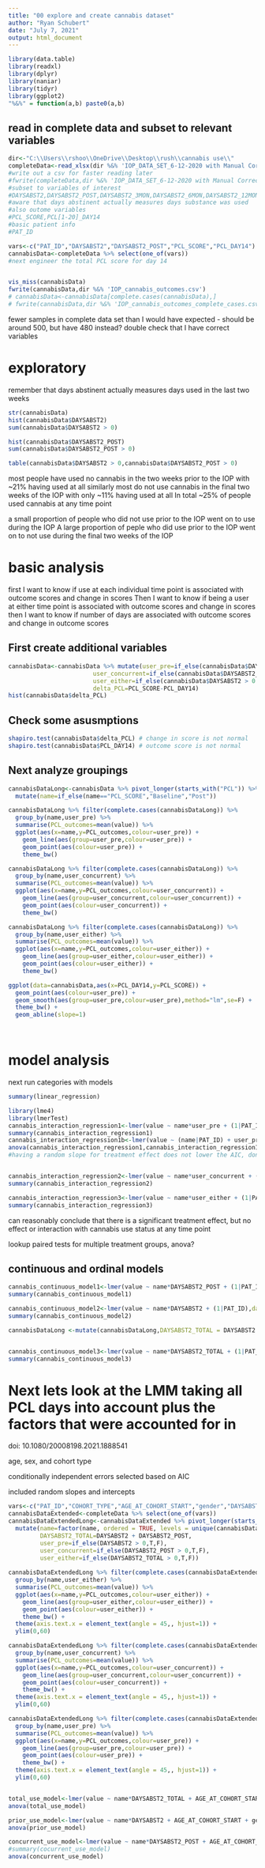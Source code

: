 ---
title: "00 explore and create cannabis dataset"
author: "Ryan Schubert"
date: "July 7, 2021"
output: html_document
---

```{r setup, include=FALSE}
library(data.table)
library(readxl)
library(dplyr)
library(naniar)
library(tidyr)
library(ggplot2)
"%&%" = function(a,b) paste0(a,b)
```

## read in complete data and subset to relevant variables


```{r}
dir<-"C:\\Users\\rshoo\\OneDrive\\Desktop\\rush\\cannabis use\\"
completeData<-read_xlsx(dir %&% 'IOP_DATA_SET_6-12-2020 with Manual Corrections.xlsx',na = "-")
#write out a csv for faster reading later
#fwrite(completeData,dir %&% 'IOP_DATA_SET_6-12-2020 with Manual Corrections.csv')
#subset to variables of interest
#DAYSABST2,DAYSABST2_POST,DAYSABST2_3MON,DAYSABST2_6MON,DAYSABST2_12MON
#aware that days abstinent actually measures days substance was used
#also outome variables
#PCL_SCORE,PCL[1-20]_DAY14
#basic patient info
#PAT_ID

vars<-c("PAT_ID","DAYSABST2","DAYSABST2_POST","PCL_SCORE","PCL_DAY14")
cannabisData<-completeData %>% select(one_of(vars))
#next engineer the total PCL score for day 14


vis_miss(cannabisData)
fwrite(cannabisData,dir %&% 'IOP_cannabis_outcomes.csv')
# cannabisData<-cannabisData[complete.cases(cannabisData),]
# fwrite(cannabisData,dir %&% 'IOP_cannabis_outcomes_complete_cases.csv')
```

fewer samples in complete data set than I would have expected - should be around 500, but have 480 instead?
double check that I have correct variables

# exploratory

remember that days abstinent actually measures days used in the last two weeks

```{r}
str(cannabisData)
hist(cannabisData$DAYSABST2)
sum(cannabisData$DAYSABST2 > 0)

hist(cannabisData$DAYSABST2_POST)
sum(cannabisData$DAYSABST2_POST > 0)

table(cannabisData$DAYSABST2 > 0,cannabisData$DAYSABST2_POST > 0)

```
most people have used no cannabis in the two weeks prior to the IOP with ~21% having used at all
similarly most do not use cannabis in the final two weeks of the IOP with only ~11% having used at all
In total ~25% of people used cannabis at any time point


a small proportion of people who did not use prior to the IOP went on to use during the IOP
A large proportion of peple who did use prior to the IOP went on to not use during the final two weeks of the IOP

# basic analysis

first I want to know if use at each individual time point is associated with outcome scores and change in scores
Then I want to know if being a user at either time point is associated with outcome scores and change in scores
then I want to know if number of days are associated with outcome scores and change in outcome scores

## First create additional variables

```{r}
cannabisData<-cannabisData %>% mutate(user_pre=if_else(cannabisData$DAYSABST2 > 0,T,F),
                        user_concurrent=if_else(cannabisData$DAYSABST2_POST > 0,T,F),
                        user_either=if_else(cannabisData$DAYSABST2 > 0 | cannabisData$DAYSABST2_POST > 0,T,F),
                        delta_PCL=PCL_SCORE-PCL_DAY14)
hist(cannabisData$delta_PCL)
```

## Check some asusmptions


```{r}
shapiro.test(cannabisData$delta_PCL) # change in score is not normal
shapiro.test(cannabisData$PCL_DAY14) # outcome score is not normal

```


## Next analyze groupings

```{r}



cannabisDataLong<-cannabisData %>% pivot_longer(starts_with("PCL")) %>%
  mutate(name=if_else(name=="PCL_SCORE","Baseline","Post"))

cannabisDataLong %>% filter(complete.cases(cannabisDataLong)) %>%
  group_by(name,user_pre) %>%
  summarise(PCL_outcomes=mean(value)) %>%
  ggplot(aes(x=name,y=PCL_outcomes,colour=user_pre)) +
    geom_line(aes(group=user_pre,colour=user_pre)) +
    geom_point(aes(colour=user_pre)) +
    theme_bw()

cannabisDataLong %>% filter(complete.cases(cannabisDataLong)) %>%
  group_by(name,user_concurrent) %>%
  summarise(PCL_outcomes=mean(value)) %>%
  ggplot(aes(x=name,y=PCL_outcomes,colour=user_concurrent)) +
    geom_line(aes(group=user_concurrent,colour=user_concurrent)) +
    geom_point(aes(colour=user_concurrent)) +
    theme_bw()

cannabisDataLong %>% filter(complete.cases(cannabisDataLong)) %>%
  group_by(name,user_either) %>%
  summarise(PCL_outcomes=mean(value)) %>%
  ggplot(aes(x=name,y=PCL_outcomes,colour=user_either)) +
    geom_line(aes(group=user_either,colour=user_either)) +
    geom_point(aes(colour=user_either)) +
    theme_bw()

ggplot(data=cannabisData,aes(x=PCL_DAY14,y=PCL_SCORE)) +
  geom_point(aes(colour=user_pre)) +
  geom_smooth(aes(group=user_pre,colour=user_pre),method="lm",se=F) +
  theme_bw() +
  geom_abline(slope=1)




```

# model analysis

next run categories with models

```{r}
summary(linear_regression)

library(lme4)
library(lmerTest)
cannabis_interaction_regression1<-lmer(value ~ name*user_pre + (1|PAT_ID),data=cannabisDataLong)
summary(cannabis_interaction_regression1)
cannabis_interaction_regression1b<-lmer(value ~ (name|PAT_ID) + user_pre + name:user_pre +  (1|PAT_ID),data=cannabisDataLong)
anova(cannabis_interaction_regression1,cannabis_interaction_regression1b)
#having a random slope for treatment effect does not lower the AIC, don't expect it to be relevant for other categories 


cannabis_interaction_regression2<-lmer(value ~ name*user_concurrent + (1|PAT_ID),data=cannabisDataLong)
summary(cannabis_interaction_regression2)

cannabis_interaction_regression3<-lmer(value ~ name*user_either + (1|PAT_ID),data=cannabisDataLong)
summary(cannabis_interaction_regression3)


```

can reasonably conclude that there is a significant treatment effect, but no effect or interaction with cannabis use status at any time point

lookup paired tests for multiple treatment groups, anova?


## continuous and ordinal models

```{r}

cannabis_continuous_model1<-lmer(value ~ name*DAYSABST2_POST + (1|PAT_ID),data=cannabisDataLong)
summary(cannabis_continuous_model1)

cannabis_continuous_model2<-lmer(value ~ name*DAYSABST2 + (1|PAT_ID),data=cannabisDataLong)
summary(cannabis_continuous_model2)

cannabisDataLong <-mutate(cannabisDataLong,DAYSABST2_TOTAL = DAYSABST2 + DAYSABST2_POST)


cannabis_continuous_model3<-lmer(value ~ name*DAYSABST2_TOTAL + (1|PAT_ID),data=cannabisDataLong)
summary(cannabis_continuous_model3)

```

# Next lets look at the LMM taking all PCL days into account plus the factors that were accounted for in 

doi: 10.1080/20008198.2021.1888541

age, sex, and cohort type

conditionally independent errors selected based on AIC

included random slopes and intercepts 

```{r}
vars<-c("PAT_ID","COHORT_TYPE","AGE_AT_COHORT_START","gender","DAYSABST2","DAYSABST2_POST","PCL_SCORE","PCL_DAY" %&% 2:14)
cannabisDataExtended<-completeData %>% select(one_of(vars))
cannabisDataExtendedLong<-cannabisDataExtended %>% pivot_longer(starts_with("PCL")) %>%
  mutate(name=factor(name, ordered = TRUE, levels = unique(cannabisDataExtendedLong$name)),
         DAYSABST2_TOTAL=DAYSABST2 + DAYSABST2_POST,
         user_pre=if_else(DAYSABST2 > 0,T,F),
         user_concurrent=if_else(DAYSABST2_POST > 0,T,F),
         user_either=if_else(DAYSABST2_TOTAL > 0,T,F))
  
cannabisDataExtendedLong %>% filter(complete.cases(cannabisDataExtendedLong)) %>%
  group_by(name,user_either) %>%
  summarise(PCL_outcomes=mean(value)) %>%
  ggplot(aes(x=name,y=PCL_outcomes,colour=user_either)) +
    geom_line(aes(group=user_either,colour=user_either)) +
    geom_point(aes(colour=user_either)) +
    theme_bw() +
  theme(axis.text.x = element_text(angle = 45,, hjust=1)) +
  ylim(0,60)

cannabisDataExtendedLong %>% filter(complete.cases(cannabisDataExtendedLong)) %>%
  group_by(name,user_concurrent) %>%
  summarise(PCL_outcomes=mean(value)) %>%
  ggplot(aes(x=name,y=PCL_outcomes,colour=user_concurrent)) +
    geom_line(aes(group=user_concurrent,colour=user_concurrent)) +
    geom_point(aes(colour=user_concurrent)) +
    theme_bw() +
  theme(axis.text.x = element_text(angle = 45,, hjust=1)) +
  ylim(0,60)

cannabisDataExtendedLong %>% filter(complete.cases(cannabisDataExtendedLong)) %>%
  group_by(name,user_pre) %>%
  summarise(PCL_outcomes=mean(value)) %>%
  ggplot(aes(x=name,y=PCL_outcomes,colour=user_pre)) +
    geom_line(aes(group=user_pre,colour=user_pre)) +
    geom_point(aes(colour=user_pre)) +
    theme_bw() +
  theme(axis.text.x = element_text(angle = 45,, hjust=1)) +
  ylim(0,60)


total_use_model<-lmer(value ~ name*DAYSABST2_TOTAL + AGE_AT_COHORT_START + gender + COHORT_TYPE + (1|PAT_ID),data=cannabisDataExtendedLong)
anova(total_use_model)

prior_use_model<-lmer(value ~ name*DAYSABST2 + AGE_AT_COHORT_START + gender + COHORT_TYPE + (1|PAT_ID),data=cannabisDataExtendedLong)
anova(prior_use_model)

concurrent_use_model<-lmer(value ~ name*DAYSABST2_POST + AGE_AT_COHORT_START + gender + COHORT_TYPE + (1|PAT_ID),data=cannabisDataExtendedLong)
#summary(cocurrent_use_model)
anova(concurrent_use_model)
```


